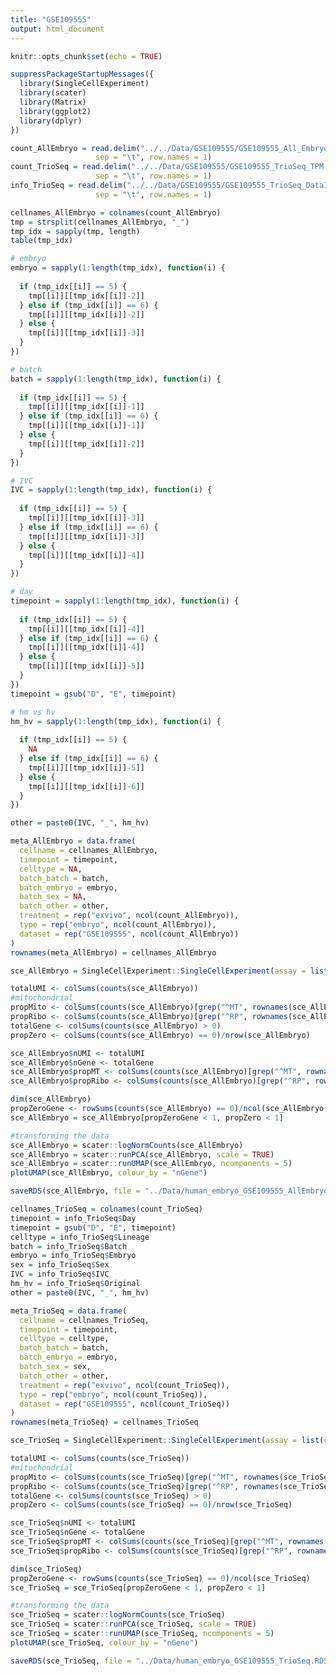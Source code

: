 ---
title: "GSE109555"
output: html_document
---

```{r setup, include=FALSE}
knitr::opts_chunk$set(echo = TRUE)
```

```{r}
suppressPackageStartupMessages({
  library(SingleCellExperiment)
  library(scater)
  library(Matrix)
  library(ggplot2)
  library(dplyr)
})
```

```{r}
count_AllEmbryo = read.delim("../../Data/GSE109555/GSE109555_All_Embryo_TPM.txt", 
                   sep = "\t", row.names = 1)
count_TrioSeq = read.delim("../../Data/GSE109555/GSE109555_TrioSeq_TPM.txt", 
                   sep = "\t", row.names = 1)
info_TrioSeq = read.delim("../../Data/GSE109555/GSE109555_TrioSeq_DataInfo.txt", 
                   sep = "\t", row.names = 1)
```

```{r}
cellnames_AllEmbryo = colnames(count_AllEmbryo)
tmp = strsplit(cellnames_AllEmbryo, "_")
tmp_idx = sapply(tmp, length)
table(tmp_idx)

# embryo
embryo = sapply(1:length(tmp_idx), function(i) {
  
  if (tmp_idx[[i]] == 5) {
    tmp[[i]][[tmp_idx[[i]]-2]]
  } else if (tmp_idx[[i]] == 6) {
    tmp[[i]][[tmp_idx[[i]]-2]]
  } else {
    tmp[[i]][[tmp_idx[[i]]-3]]
  }
})

# batch
batch = sapply(1:length(tmp_idx), function(i) {
  
  if (tmp_idx[[i]] == 5) {
    tmp[[i]][[tmp_idx[[i]]-1]]
  } else if (tmp_idx[[i]] == 6) {
    tmp[[i]][[tmp_idx[[i]]-1]]
  } else {
    tmp[[i]][[tmp_idx[[i]]-2]]
  }
})

# IVC
IVC = sapply(1:length(tmp_idx), function(i) {
  
  if (tmp_idx[[i]] == 5) {
    tmp[[i]][[tmp_idx[[i]]-3]]
  } else if (tmp_idx[[i]] == 6) {
    tmp[[i]][[tmp_idx[[i]]-3]]
  } else {
    tmp[[i]][[tmp_idx[[i]]-4]]
  }
})

# day
timepoint = sapply(1:length(tmp_idx), function(i) {
  
  if (tmp_idx[[i]] == 5) {
    tmp[[i]][[tmp_idx[[i]]-4]]
  } else if (tmp_idx[[i]] == 6) {
    tmp[[i]][[tmp_idx[[i]]-4]]
  } else {
    tmp[[i]][[tmp_idx[[i]]-5]]
  }
})
timepoint = gsub("D", "E", timepoint)

# hm vs hv
hm_hv = sapply(1:length(tmp_idx), function(i) {
  
  if (tmp_idx[[i]] == 5) {
    NA
  } else if (tmp_idx[[i]] == 6) {
    tmp[[i]][[tmp_idx[[i]]-5]]
  } else {
    tmp[[i]][[tmp_idx[[i]]-6]]
  }
})

other = paste0(IVC, "_", hm_hv)

meta_AllEmbryo = data.frame(
  cellname = cellnames_AllEmbryo,
  timepoint = timepoint,
  celltype = NA,
  batch_batch = batch,
  batch_embryo = embryo,
  batch_sex = NA,
  batch_other = other,
  treatment = rep("exvivo", ncol(count_AllEmbryo)),
  type = rep("embryo", ncol(count_AllEmbryo)),
  dataset = rep("GSE109555", ncol(count_AllEmbryo))
)
rownames(meta_AllEmbryo) = cellnames_AllEmbryo

sce_AllEmbryo = SingleCellExperiment::SingleCellExperiment(assay = list(counts = count_AllEmbryo),colData = meta_AllEmbryo)

totalUMI <- colSums(counts(sce_AllEmbryo))
#mitochondrial
propMito <- colSums(counts(sce_AllEmbryo)[grep("^MT", rownames(sce_AllEmbryo), value = TRUE), ])/totalUMI
propRibo <- colSums(counts(sce_AllEmbryo)[grep("^RP", rownames(sce_AllEmbryo), value = TRUE), ])/totalUMI
totalGene <- colSums(counts(sce_AllEmbryo) > 0)
propZero <- colSums(counts(sce_AllEmbryo) == 0)/nrow(sce_AllEmbryo)

sce_AllEmbryo$nUMI <- totalUMI
sce_AllEmbryo$nGene <- totalGene
sce_AllEmbryo$propMT <- colSums(counts(sce_AllEmbryo)[grep("^MT", rownames(sce_AllEmbryo), value = TRUE), ])/totalUMI
sce_AllEmbryo$propRibo <- colSums(counts(sce_AllEmbryo)[grep("^RP", rownames(sce_AllEmbryo), value = TRUE), ])/totalUMI

dim(sce_AllEmbryo)
propZeroGene <- rowSums(counts(sce_AllEmbryo) == 0)/ncol(sce_AllEmbryo)
sce_AllEmbryo = sce_AllEmbryo[propZeroGene < 1, propZero < 1]

#transforming the data
sce_AllEmbryo = scater::logNormCounts(sce_AllEmbryo)
sce_AllEmbryo = scater::runPCA(sce_AllEmbryo, scale = TRUE)
sce_AllEmbryo = scater::runUMAP(sce_AllEmbryo, ncomponents = 5)
plotUMAP(sce_AllEmbryo, colour_by = "nGene")

saveRDS(sce_AllEmbryo, file = "../Data/human_embryo_GSE109555_AllEmbryo.RDS")
```

```{r}
cellnames_TrioSeq = colnames(count_TrioSeq)
timepoint = info_TrioSeq$Day
timepoint = gsub("D", "E", timepoint)
celltype = info_TrioSeq$Lineage
batch = info_TrioSeq$Batch
embryo = info_TrioSeq$Embryo
sex = info_TrioSeq$Sex
IVC = info_TrioSeq$IVC
hm_hv = info_TrioSeq$Original
other = paste0(IVC, "_", hm_hv)

meta_TrioSeq = data.frame(
  cellname = cellnames_TrioSeq,
  timepoint = timepoint,
  celltype = celltype,
  batch_batch = batch,
  batch_embryo = embryo,
  batch_sex = sex,
  batch_other = other,
  treatment = rep("exvivo", ncol(count_TrioSeq)),
  type = rep("embryo", ncol(count_TrioSeq)),
  dataset = rep("GSE109555", ncol(count_TrioSeq))
)
rownames(meta_TrioSeq) = cellnames_TrioSeq

sce_TrioSeq = SingleCellExperiment::SingleCellExperiment(assay = list(counts = count_TrioSeq),colData = meta_TrioSeq)

totalUMI <- colSums(counts(sce_TrioSeq))
#mitochondrial
propMito <- colSums(counts(sce_TrioSeq)[grep("^MT", rownames(sce_TrioSeq), value = TRUE), ])/totalUMI
propRibo <- colSums(counts(sce_TrioSeq)[grep("^RP", rownames(sce_TrioSeq), value = TRUE), ])/totalUMI
totalGene <- colSums(counts(sce_TrioSeq) > 0)
propZero <- colSums(counts(sce_TrioSeq) == 0)/nrow(sce_TrioSeq)

sce_TrioSeq$nUMI <- totalUMI
sce_TrioSeq$nGene <- totalGene
sce_TrioSeq$propMT <- colSums(counts(sce_TrioSeq)[grep("^MT", rownames(sce_TrioSeq), value = TRUE), ])/totalUMI
sce_TrioSeq$propRibo <- colSums(counts(sce_TrioSeq)[grep("^RP", rownames(sce_TrioSeq), value = TRUE), ])/totalUMI

dim(sce_TrioSeq)
propZeroGene <- rowSums(counts(sce_TrioSeq) == 0)/ncol(sce_TrioSeq)
sce_TrioSeq = sce_TrioSeq[propZeroGene < 1, propZero < 1]

#transforming the data
sce_TrioSeq = scater::logNormCounts(sce_TrioSeq)
sce_TrioSeq = scater::runPCA(sce_TrioSeq, scale = TRUE)
sce_TrioSeq = scater::runUMAP(sce_TrioSeq, ncomponents = 5)
plotUMAP(sce_TrioSeq, colour_by = "nGene")

saveRDS(sce_TrioSeq, file = "../Data/human_embryo_GSE109555_TrioSeq.RDS")
```

